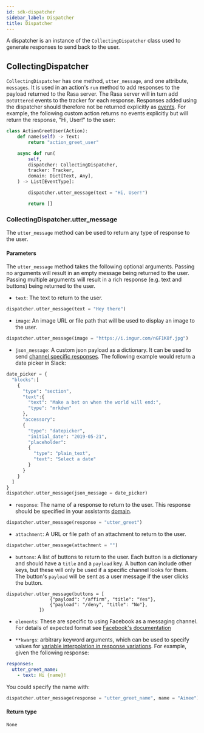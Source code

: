 ```yaml
---
id: sdk-dispatcher
sidebar_label: Dispatcher
title: Dispatcher
---
```


A dispatcher is an instance of the `CollectingDispatcher` class used to generate responses to send back to the user.

## CollectingDispatcher

`CollectingDispatcher` has one method, `utter_message`, and one attribute, `messages`.
It is used in an action's `run` method to add responses to the payload returned to the Rasa server.
The Rasa server will in turn add `BotUttered` events to the tracker for each response. Responses
added using the dispatcher should therefore not be returned
explicitly as [events](events.mdx). For example, the
following custom action returns no events explicitly but will return the response, "Hi, User!" to the user:

```python
class ActionGreetUser(Action):
    def name(self) -> Text:
        return "action_greet_user"

    async def run(
        self,
        dispatcher: CollectingDispatcher,
        tracker: Tracker,
        domain: Dict[Text, Any],
    ) -> List[EventType]:

        dispatcher.utter_message(text = "Hi, User!")

        return []
```

### CollectingDispatcher.utter_message

The `utter_message` method can be used to return any type
of response to the user.

#### **Parameters**

The `utter_message` method takes the following optional arguments.
Passing no arguments will result in an empty message being returned to the user.
Passing multiple arguments will result in a rich response (e.g. text and buttons) being returned to the user.

- `text`: The text to return to the user.

```python
dispatcher.utter_message(text = "Hey there")
```

- `image`: An image URL or file path that will be used to display an image to the user.

```python
dispatcher.utter_message(image = "https://i.imgur.com/nGF1K8f.jpg")
```

- `json_message`: A custom json payload as a dictionary. It can be used to send [channel specific responses](../concepts/responses.mdx).
  The following example would return a date picker in Slack:

```python
date_picker = {
  "blocks":[
    {
      "type": "section",
      "text":{
        "text": "Make a bet on when the world will end:",
        "type": "mrkdwn"
      },
      "accessory":
      {
        "type": "datepicker",
        "initial_date": "2019-05-21",
        "placeholder":
        {
          "type": "plain_text",
          "text": "Select a date"
        }
      }
    }
  ]
}
dispatcher.utter_message(json_message = date_picker)
```

- `response`: The name of a response to return to the user. This response should
  be specified in your assistants [domain](../concepts/domain.mdx).

```python
dispatcher.utter_message(response = "utter_greet")
```

- `attachment`: A URL or file path of an attachment to return to the user.

```python
dispatcher.utter_message(attachment = "")
```

- `buttons`: A list of buttons to return to the user.
  Each button is a dictionary and should have a `title` and a `payload` key.
  A button can include other keys, but these will only be used if
  a specific channel looks for them.
  The button's `payload` will be sent as a user message if the user
  clicks the button.

```
dispatcher.utter_message(buttons = [
                {"payload": "/affirm", "title": "Yes"},
                {"payload": "/deny", "title": "No"},
            ])
```

- `elements`: These are specific to using Facebook as a messaging channel. For details
  of expected format see [Facebook's documentation](https://developers.facebook.com/docs/messenger-platform/send-messages/template/generic/)

- `**kwargs`: arbitrary keyword arguments, which can be
  used to specify values for [variable interpolation in response variations](../concepts/responses.mdx). For example,
  given the following response:

```yaml
responses:
  utter_greet_name:
    - text: Hi {name}!
```

You could specify the name with:

```python
dispatcher.utter_message(response = "utter_greet_name", name = "Aimee")
```

#### **Return type**

`None`
